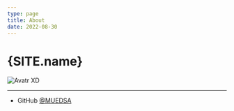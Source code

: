 ```yaml
---
type: page
title: About
date: 2022-08-30
---
```



<NextSeo title="About"/>

# {SITE.name}


<Image
  src="/images/avatr.jpg"
  alt="Avatr"
  width={200}
  height={200}
  priority
  className="next-image"
/>
XD

---

- GitHub [@MUEDSA](https://github.com/MUedsa)
